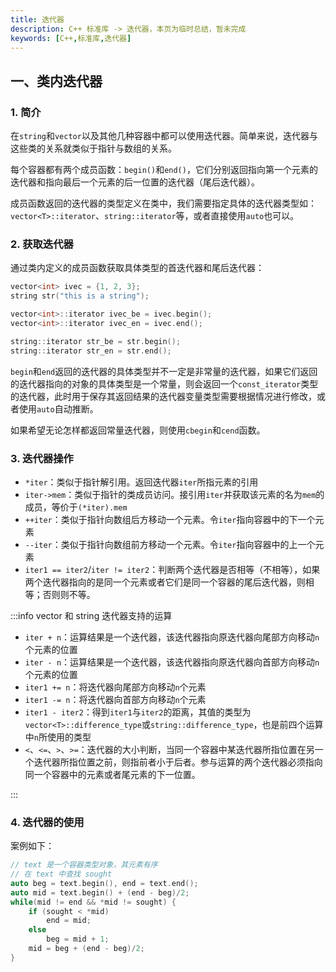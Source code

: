 ```yaml
---
title: 迭代器
description: C++ 标准库 -> 迭代器，本页为临时总结，暂未完成
keywords: [C++,标准库,迭代器]
---
```


## 一、类内迭代器

### 1. 简介

在`string`和`vector`以及其他几种容器中都可以使用迭代器。简单来说，迭代器与这些类的关系就类似于指针与数组的关系。

每个容器都有两个成员函数：`begin()`和`end()`，它们分别返回指向第一个元素的迭代器和指向最后一个元素的后一位置的迭代器（尾后迭代器）。

成员函数返回的迭代器的类型定义在类中，我们需要指定具体的迭代器类型如：`vector<T>::iterator`、`string::iterator`等，或者直接使用`auto`也可以。



### 2. 获取迭代器

通过类内定义的成员函数获取具体类型的首迭代器和尾后迭代器：

```cpp
vector<int> ivec = {1, 2, 3};
string str("this is a string");

vector<int>::iterator ivec_be = ivec.begin();
vector<int>::iterator ivec_en = ivec.end();

string::iterator str_be = str.begin();
string::iterator str_en = str.end();
```

`begin`和`end`返回的迭代器的具体类型并不一定是非常量的迭代器，如果它们返回的迭代器指向的对象的具体类型是一个常量，则会返回一个`const_iterator`类型的迭代器，此时用于保存其返回结果的迭代器变量类型需要根据情况进行修改，或者使用`auto`自动推断。

如果希望无论怎样都返回常量迭代器，则使用`cbegin`和`cend`函数。



### 3. 迭代器操作

- `*iter`：类似于指针解引用。返回迭代器`iter`所指元素的引用
- `iter->mem`：类似于指针的类成员访问。接引用`iter`并获取该元素的名为`mem`的成员，等价于`(*iter).mem`
- `++iter`：类似于指针向数组后方移动一个元素。令`iter`指向容器中的下一个元素
- `--iter`：类似于指针向数组前方移动一个元素。令`iter`指向容器中的上一个元素
- `iter1 == iter2`/`iter != iter2`：判断两个迭代器是否相等（不相等），如果两个迭代器指向的是同一个元素或者它们是同一个容器的尾后迭代器，则相等；否则则不等。

:::info vector 和 string 迭代器支持的运算

- `iter + n`：运算结果是一个迭代器，该迭代器指向原迭代器向尾部方向移动`n`个元素的位置
- `iter - n`：运算结果是一个迭代器，该迭代器指向原迭代器向首部方向移动`n`个元素的位置
- `iter1 += n`：将迭代器向尾部方向移动`n`个元素
- `iter1 -= n`：将迭代器向首部方向移动`n`个元素
- `iter1 - iter2`：得到`iter1`与`iter2`的距离，其值的类型为`vector<T>::difference_type`或`string::difference_type`，也是前四个运算中`n`所使用的类型
- `<`、`<=`、`>`、`>=`：迭代器的大小判断，当同一个容器中某迭代器所指位置在另一个迭代器所指位置之前，则指前者小于后者。参与运算的两个迭代器必须指向同一个容器中的元素或者尾元素的下一位置。

:::



### 4. 迭代器的使用

案例如下：

```cpp
// text 是一个容器类型对象，其元素有序
// 在 text 中查找 sought
auto beg = text.begin(), end = text.end();
auto mid = text.begin() + (end - beg)/2;
while(mid != end && *mid != sought) {
    if (sought < *mid)
        end = mid;
    else
        beg = mid + 1;
    mid = beg + (end - beg)/2;
}
```

